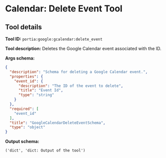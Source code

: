<!-- WARNING: This file is auto-generated by generate_tool_docs.py. Do not edit manually. -->

# Calendar: Delete Event Tool

<Intro />

## Tool details
**Tool ID:** `portia:google:gcalendar:delete_event`

**Tool description:** Deletes the Google Calendar event associated with the ID.

**Args schema:**
```json
{
  "description": "Schema for deleting a Google Calendar event.",
  "properties": {
    "event_id": {
      "description": "The ID of the event to delete",
      "title": "Event Id",
      "type": "string"
    }
  },
  "required": [
    "event_id"
  ],
  "title": "GoogleCalendarDeleteEventSchema",
  "type": "object"
}
```

**Output schema:**
```
('dict', 'dict: Output of the tool')
```
